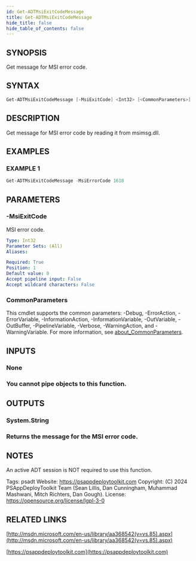 ```yaml
---
id: Get-ADTMsiExitCodeMessage
title: Get-ADTMsiExitCodeMessage
hide_title: false
hide_table_of_contents: false
---
```


## SYNOPSIS

Get message for MSI error code.

## SYNTAX

```powershell
Get-ADTMsiExitCodeMessage [-MsiExitCode] <Int32> [<CommonParameters>]
```

## DESCRIPTION

Get message for MSI error code by reading it from msimsg.dll.

## EXAMPLES

### EXAMPLE 1

```powershell
Get-ADTMsiExitCodeMessage -MsiErrorCode 1618
```

## PARAMETERS

### -MsiExitCode

MSI error code.

```yaml
Type: Int32
Parameter Sets: (All)
Aliases:

Required: True
Position: 1
Default value: 0
Accept pipeline input: False
Accept wildcard characters: False
```

### CommonParameters

This cmdlet supports the common parameters: -Debug, -ErrorAction, -ErrorVariable, -InformationAction, -InformationVariable, -OutVariable, -OutBuffer, -PipelineVariable, -Verbose, -WarningAction, and -WarningVariable. For more information, see [about_CommonParameters](http://go.microsoft.com/fwlink/?LinkID=113216).

## INPUTS

### None

### You cannot pipe objects to this function.
## OUTPUTS

### System.String

### Returns the message for the MSI error code.
## NOTES
An active ADT session is NOT required to use this function.

Tags: psadt
Website: https://psappdeploytoolkit.com
Copyright: (C) 2024 PSAppDeployToolkit Team (Sean Lillis, Dan Cunningham, Muhammad Mashwani, Mitch Richters, Dan Gough).
License: https://opensource.org/license/lgpl-3-0

## RELATED LINKS

[http://msdn.microsoft.com/en-us/library/aa368542(v=vs.85).aspx](http://msdn.microsoft.com/en-us/library/aa368542(v=vs.85).aspx)

[https://psappdeploytoolkit.com](https://psappdeploytoolkit.com)
